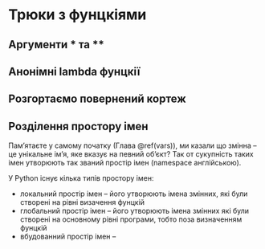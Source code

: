 # Трюки з фунцкіями {#adv-funcs}

## Аргументи * та **

## Анонімні lambda фунцкії

## Розгортаємо повернений кортеж 

## Розділення простору імен

Пам'ятаєте у самому початку (Глава \@ref(vars)), ми казали що змінна -- це унікальне ім'я, яке вказує на певний об'єкт? Так от сукупність таких імен утворюють так званий простір імен (namespace англійською). 

У Python існує кілька типів простору імен: 

- локальний простір імен -- його утворюють імена змінних, які були створені на рівні визачення фунцкій
- глобальний простір імен -- його утворюють імена змінних які були створені на основному рівні програми, тобто поза визначенням фунцкій
- вбудованний простір імен -- 